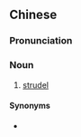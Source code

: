 {{also|馅卷饼}}
==Chinese==
{{zh-forms|s=馅卷饼}}

===Pronunciation===
{{zh-pron
|m=xiànjuǎnbǐng
|cat=n
}}

===Noun===
{{zh-noun}}

# [[strudel]]

====Synonyms====
* {{zh-l|薄酥卷餅}}